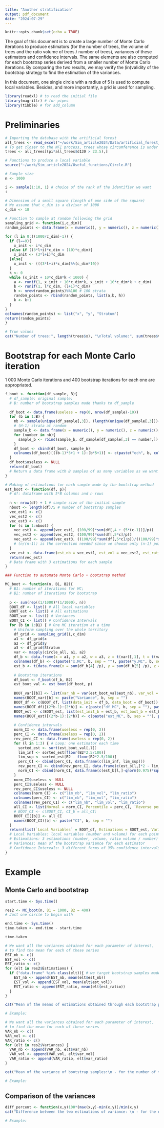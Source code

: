 ```yaml
---
title: "Another stratification"
output: pdf_document
date: "2024-07-29"
---
```


```r
knitr::opts_chunk$set(echo = TRUE)
```

The goal of this document is to create a large number of Monte Carlo iterations to produce estimators (for the number of trees, the volume of trees and the ratio volume of trees / number of trees), variances of these estimators and confidence intervals. The same elements are also computed for each bootstrap series derived from a smaller number of Monte Carlo iterations. By comparing the two results, we may verify the (in)validity of the bootstrap strategy to find the estimation of the variances.


In this document, one single circle with a radius of 5 is used to compute local variables. Besides, and more importantly, a grid is used for sampling.

```r
library(readxl) # to read the initial file
library(magrittr) # for pipes
library(tibble) # for add_column
```

# Preliminaries

```r
# Importing the database with the artificial forest
all_trees <- read_excel("~/work/Sim_article2024/Data/artificial_forest_round.xls")
# To get closer to the NFI process, trees whose circumference is under 23.5 cm are not considered
trees <- all_trees[(pi*all_trees$d130 > 23.5),]
```

```r
# Functions to produce a local variable
source("~/work/Sim_article2024/Useful_functions/Circle.R")
```

```r
# Sample size
n <- 1000
```

```r
i <- sample(1:10, 1) # choice of the rank of the identifier we want
i
```

```r
# Dimension of a small square (length of one side of the square)
# We assume that c_dim is a divisor of 1000
c_dim <- 10
```

```r
# Function to sample at random following the grid
sampling_grid <- function(i,c_dim){
random_points <- data.frame(x = numeric(), y = numeric(), z = numeric())

for (l in 0:((1000/c_dim)-1)) {
  if (l==0){
    x_init <- i*c_dim
  }else if ((3*l+i)*c_dim < (10)*c_dim){
    x_init <- (3*l+i)*c_dim
  }else{
    x_init <- (((3*l+i)*c_dim)%%(c_dim*10))
  }
  k <- 0
  while (x_init + 10*c_dim*k < 1000) {
    a <- runif(1, x_init + 10*c_dim*k, x_init + 10*c_dim*k + c_dim)
    b <- runif(1, l*c_dim, (l+1)*c_dim)
    h <- nrow(random_points)%%100 # 100 strata
    random_points <- rbind(random_points, list(a,b, h))
    k <- k+1
  }
}
colnames(random_points) <- list("x", "y", "Stratum")
return(random_points)
}
```

```r
# True values
cat("Number of trees:", length(trees$x), "\nTotal volume:", sum(trees$v), "\nWhich leads to the following ratio \"Total volume / Number of trees\":", sum(trees$v)/nrow(trees))
```

# Bootstrap for each Monte Carlo iteration

1 000 Monte Carlo iterations and 400 bootstrap iterations for each one are appropriated.

```r
f_boot <- function(df_sample, B){
  # df_sample: original sample; 
  # B: number of bootstrap samples made thanks to df_sample
  
  df_boot <- data.frame(useless = rep(0, nrow(df_sample)-10))
  for (b in 1:B) {
    nb <- sample(unique(df_sample[,3]), (length(unique(df_sample[,3]))-1), replace = TRUE)
    # (H-1) strata at random
    sample_b <- data.frame(x = numeric(), y = numeric(), z = numeric(), t = numeric(), w = numeric())
    for (number in nb){
      sample_b <- rbind(sample_b, df_sample[df_sample[,3] == number,])
    }
    df_boot <- cbind(df_boot, sample_b)
    colnames(df_boot)[((b-1)*5+1 + 1):(b*5+1)] <- c(paste("ech", b, colnames(df_sample)[1], sep = ""), paste("ech", b, colnames(df_sample)[2], sep = ""), paste("ech", b, colnames(df_sample)[3], sep = ""), paste("ech", b, colnames(df_sample)[4], sep = ""), paste("ech", b, colnames(df_sample)[5], sep = ""))
  }
  df_boot$useless <- NULL
  return(df_boot)
  # Return a data frame with B samples of as many variables as we want (in this application, 5)
}
```

```r
# Making of estimations for each sample made by the bootstrap method
est_boot <- function(df, p){
  # df: dataframe with 5*B columns and n rows
  
  n <- nrow(df) + 1 # sample size of the initial sample
  nboot <- length(df)/5 # number of bootstrap samples
  vec_est1 <- c()
  vec_est2 <- c()
  vec_est3 <- c()
  for (c in 1:nboot) {
    vec_est1 <- append(vec_est1, (100/99)*sum(df[,4 + (5*(c-1))]/p))
    vec_est2 <- append(vec_est2, (100/99)*sum(df[,5*c]/p))
    vec_est3 <- append(vec_est3, ((100/99)*sum(df[,5*c]/p))/((100/99)*sum(df[,4 + (5*(c-1))]/p)))
    # (n/(n-1)) is the correction needed since we choose only (n-1) points
  }
  vec_est <- data.frame(est_nb = vec_est1, est_vol = vec_est2, est_ratio = vec_est3)
  return(vec_est)
  # Data frame with 3 estimations for each sample
}
```

```r
### Function to automate Monte Carlo + bootstrap method

MC_boot <- function(n, B1, B2){
  # B1: number of iterations for MC;
  # B2: number of iterations for bootstrap
  
  p <- sum(rep((1/1000)*(1/1000), n))
  BOOT_df <- list() # All local variables
  BOOT_est <- list() # All estimations
  BOOT_var <- list() # Variances
  BOOT_CI <- list() # Confidence Intervals
  for (b in 1:B1) { # One MC iteration at a time
    # Uniform sampling over the whole territory
    df_grid <- sampling_grid(i,c_dim)
    a1 <- df_grid$x
    a2 <- df_grid$y
    a3 <- df_grid$Stratum
    var <- mapply(circle_all, a1, a2)
    df_b <- data.frame(x = a1, y = a2, w = a3, z = t(var)[,1], t = t(var)[,2])
    colnames(df_b) <- c(paste("x.MC", b, sep = ""), paste("y.MC", b, sep = ""), paste("h.MC", b, sep = ""), paste("nb.MC", b, sep = ""), paste("vol.MC", b, sep = ""))
    est_b <- t(data.frame(x = sum(df_b[4] /p), y = sum(df_b[5] /p), z = (sum(df_b[5] /p))/(sum(df_b[4]/p))))
    
    # Bootstrap iterations
    df_boot <- f_boot(df_b, B2)
    est_boot_val <- est_boot(df_boot, p)
    
    BOOT_var[[b]] <- list(var_nb = var(est_boot_val$est_nb), var_vol = var(est_boot_val$est_vol), var_ratio = var(est_boot_val$est_ratio))
    names(BOOT_var)[b] <- paste("Variance", b, sep = "")
    BOOT_df <- c(BOOT_df, list(data_init = df_b, data_boot = df_boot))
    names(BOOT_df)[(2*b-1):(2*b)] <- c(paste("df_MC", b, sep = ""), paste("df_boot", b, sep = ""))
    BOOT_est <- c(BOOT_est, list(est_init_b = est_b, est_boot_b = est_boot_val))
    names(BOOT_est)[(2*b-1):(2*b)] <- c(paste("est_MC", b, sep = ""), paste("est_boot", b, sep = ""))
    
    # Confidence intervals
    norm_CI <- data.frame(useless = rep(0, 2))
    perc_CI <- data.frame(useless = rep(0, 2))
    rev_perc_CI <- data.frame(useless = rep(0, 2))
    for (l in 1:3) { # Loop: one estimator each time
      sorted_est <- sort(est_boot_val[,l])
      lim_inf <- sorted_est[floor(B2*2.5/100)]
      lim_sup <- sorted_est[B2 - floor(B2*2.5/100)]
      perc_CI <- cbind(perc_CI, data.frame(c(lim_inf, lim_sup)))
      rev_perc_CI <- cbind(rev_perc_CI, data.frame(c(est_b[l,]*2 - lim_sup, est_b[l,]*2 - lim_inf)))
      norm_CI <- cbind(norm_CI, data.frame(c(est_b[l,]-qnorm(0.975)*sqrt(var(est_boot_val[,l])), est_b[l,]+qnorm(0.975)*sqrt(var(est_boot_val[,l])))))
    }
    norm_CI$useless <- NULL
    perc_CI$useless <- NULL
    rev_perc_CI$useless <- NULL
    colnames(norm_CI) <- c("lim_nb", "lim_vol", "lim_ratio")
    colnames(perc_CI) <- c("lim_nb", "lim_vol", "lim_ratio")
    colnames(rev_perc_CI) <- c("lim_nb", "lim_vol", "lim_ratio")
    all_CI <- list(Normal = norm_CI, Percentile = perc_CI, `Reverse percentile` = rev_perc_CI)
    # BOOT_CI <- c(BOOT_CI, CI_b = all_CI)
    BOOT_CI[[b]] <- all_CI
    names(BOOT_CI)[b] <- paste("CI", b, sep = "")
  }
  return(list(`Local Variables` = BOOT_df, Estimations = BOOT_est, Variances = BOOT_var, `Confidence Intervals` = BOOT_CI))
  # Local Variables: local variables (number and volume) for each point in each sample
  # Estimations: 3 estimations (number, volume, ratio volume / number) for each sample
  # Variances: mean of the bootstrap variance for each estimator
  # Confidence Intervals: 3 different forms of 95% confidence intervals, for each total / ratio
}
```

# Example

## Monte Carlo and bootstrap

```r
start.time <- Sys.time()

res2 <- MC_boot(n, B1 = 1000, B2 = 400)
# Just one circle to begin with

end.time <- Sys.time()
time.taken <- end.time - start.time

time.taken
```

```r
# We want all the variances obtained for each parameter of interest, 
# to find the mean for each of these series
EST_nb <- c()
EST_vol <- c()
EST_ratio <- c()
for (elt in res2$Estimations) {
  if ("data.frame" %in% class(elt)){ # we target bootstrap samples made from each MC iteration
    EST_nb <- append(EST_nb, mean(elt$est_nb))
    EST_vol <- append(EST_vol, mean(elt$est_vol))
    EST_ratio <- append(EST_ratio, mean(elt$est_ratio))
  }
}
```

```r
cat("Mean of the means of estimations obtained through each bootstrap process:\n - for the number of trees:", mean(EST_nb), "\n - for the volume of trees:", mean(EST_vol), "\n - for the ratio volume / number of trees:", mean(EST_ratio))

# Example:

```

```r
# We want all the variances obtained for each parameter of interest, 
# to find the mean for each of these series
VAR_nb <- c()
VAR_vol <- c()
VAR_ratio <- c()
for (elt in res2$Variances) {
  VAR_nb <- append(VAR_nb, elt$var_nb)
  VAR_vol <- append(VAR_vol, elt$var_vol)
  VAR_ratio <- append(VAR_ratio, elt$var_ratio)
}
```

```r
cat("Mean of the variance of bootstrap samples:\n - for the number of trees:", mean(VAR_nb), "\n - for the volume of trees:", mean(VAR_vol), "\n - for the ratio volume / number of trees:", mean(VAR_ratio))

# Example:

```

## Comparison of the variances

```r
diff_percent <- function(x,y)100*(max(x,y)-min(x,y))/min(x,y)
cat("Difference between the two estimations of variance: \n - for the number of trees: ", diff_percent(240516.7, mean(VAR_nb)), "%", "\n - for the volume of trees: ", diff_percent(14084.96, mean(VAR_vol)), "%\n - for the ratio volume / number of trees: ", diff_percent(6.397115e-06, mean(VAR_ratio)), "%", sep = "")

# Example:

```


